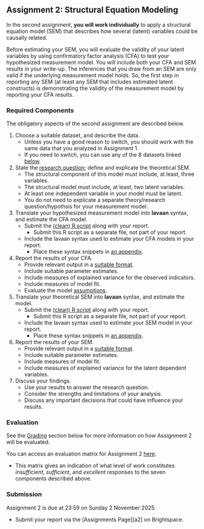 ## Assignment 2: Structural Equation Modeling {- #a2}

In the second assignment, **you will work individually** to apply a structural equation model (SEM) that describes how
several (latent) variables could be causally related. 

Before estimating your SEM, you will evaluate the validity of your latent variables by using confirmatory factor
analysis (CFA) to test your hypothesized measurement model. You will include both your CFA and SEM results in your
write-up. The inferences that you draw from an SEM are only valid if the underlying measurement model holds. So, the
first step in reporting any SEM (at least any SEM that includes estimated latent constructs) is demonstrating the
validity of the measurement model by reporting your CFA results.

### Required Components {- #a2_components}

The obligatory aspects of the second assignment are described below.

1. Choose a suitable dataset, and describe the data.
   - Unless you have a good reason to switch, you should work with the same data that you analyzed in Assignment 1.
   - If you need to switch, you can use any of the 8 datasets linked [below](#data_options).
1. State the [research question](#rq); define and explicate the theoretical SEM. 
   - The structural component of this model must include, at least, three variables.
   - The structural model must include, at least, two latent variables.
   - At least one independent variable in your model must be latent.
   - You do not need to explicate a separate theory/research question/hypothsis for your measurement model.
1. Translate your hypothesized measurement model into **lavaan** syntax, and estimate the CFA model.
   - Submit the [(clean) R script](#analysis_script) along with your report.
      - Submit this R script as a separate file, not part of your report.
   - Include the lavaan syntax used to estimate your CFA models in your report.
      - Place these syntax snippets in [an appendix](#formatting).
1. Report the results of your CFA.
   - Provide relevant output in a [suitable format](#reporting_standards).
   - Include suitable parameter estimates.
   - Include measures of explained variance for the observed indicators.
   - Include measures of model fit.
   - Evaluate the model [assumptions](#model_assumptions).
1. Translate your theoretical SEM into **lavaan** syntax, and estimate the model.
   - Submit the [(clean) R script](#analysis_script) along with your report.
      - Submit this R script as a separate file, not part of your report.
   - Include the lavaan syntax used to estimate your SEM model in your report.
      - Place these syntax snippets in [an appendix](#formatting).
1. Report the results of your SEM.
   - Provide relevant output in a [suitable format](#reporting_standards).
   - Include suitable parameter estimates.
   - Include measures of model fit.
   - Include measures of explained variance for the latent dependent variables.
1. Discuss your findings.
   - Use your results to answer the research question.
   - Consider the strengths and limitations of your analysis.
   - Discuss any important decisions that could have influence your results.

### Evaluation {-}

See the [Grading](grading.html) section below for more information on how Assignment 2 will be evaluated.

You can access an evaluation matrix for Assignment 2 [here](assets/assignments/a2_guidelines.pdf).

- This matrix gives an indication of what level of work constitutes *insufficient*, *sufficient*, and *excellent*
responses to the seven components described above.

### Submission {-}

Assignment 2 is due at 23:59 on Sunday 2 November 2025.

- Submit your report via the [Assignments Page][a2] on Brightspace.
